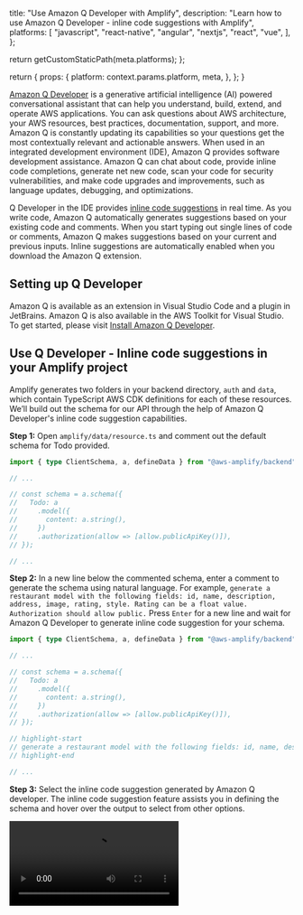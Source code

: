 
  title: "Use Amazon Q Developer with Amplify",
  description:
    "Learn how to use Amazon Q Developer - inline code suggestions with Amplify",
  platforms: [
    "javascript",
    "react-native",
    "angular",
    "nextjs",
    "react",
    "vue",
  ],
};

  return getCustomStaticPath(meta.platforms);
};

  return {
    props: {
      platform: context.params.platform,
      meta,
    },
  };
}

[Amazon Q Developer](https://aws.amazon.com/q/developer/) is a generative artificial intelligence (AI) powered conversational assistant that can help you understand, build, extend, and operate AWS applications. You can ask questions about AWS architecture, your AWS resources, best practices, documentation, support, and more. Amazon Q is constantly updating its capabilities so your questions get the most contextually relevant and actionable answers. When used in an integrated development environment (IDE), Amazon Q provides software development assistance. Amazon Q can chat about code, provide inline code completions, generate net new code, scan your code for security vulnerabilities, and make code upgrades and improvements, such as language updates, debugging, and optimizations.

Q Developer in the IDE provides [inline code suggestions](https://docs.aws.amazon.com/amazonq/latest/qdeveloper-ug/inline-suggestions.html) in real time. As you write code, Amazon Q automatically generates suggestions based on your existing code and comments. When you start typing out single lines of code or comments, Amazon Q makes suggestions based on your current and previous inputs. Inline suggestions are automatically enabled when you download the Amazon Q extension.

## Setting up Q Developer

Amazon Q is available as an extension in Visual Studio Code and a plugin in JetBrains. Amazon Q is also available in the AWS Toolkit for Visual Studio. To get started, please visit [Install Amazon Q Developer](https://docs.aws.amazon.com/amazonq/latest/qdeveloper-ug/q-in-IDE-setup.html).

## Use Q Developer - Inline code suggestions in your Amplify project

Amplify generates two folders in your backend directory, `auth` and `data`, which contain TypeScript AWS CDK definitions for each of these resources. We’ll build out the schema for our API through the help of Amazon Q Developer's inline code suggestion capabilities.

**Step 1:** Open `amplify/data/resource.ts` and comment out the default schema for Todo provided.

```ts title="amplify/data/resource.ts"
import { type ClientSchema, a, defineData } from "@aws-amplify/backend";

// ...

// const schema = a.schema({
//   Todo: a
//     .model({
//       content: a.string(),
//     })
//     .authorization(allow => [allow.publicApiKey()]),
// });

// ...
```

**Step 2:** In a new line below the commented schema, enter a comment to generate the schema using natural language. For example, `generate a restaurant model with the following fields: id, name, description, address, image, rating, style. Rating can be a float value. Authorization should allow public.` Press `Enter` for a new line and wait for Amazon Q Developer to generate inline code suggestion for your schema.

```ts title="amplify/data/resource.ts"
import { type ClientSchema, a, defineData } from "@aws-amplify/backend";

// ...

// const schema = a.schema({
//   Todo: a
//     .model({
//       content: a.string(),
//     })
//     .authorization(allow => [allow.publicApiKey()]),
// });

// highlight-start
// generate a restaurant model with the following fields: id, name, description, address, image, rating, style. Rating can be a float value. Authorization should allow public.
// highlight-end

// ...
```

**Step 3:** Select the inline code suggestion generated by Amazon Q developer. The inline code suggestion feature assists you in defining the schema and hover over the output to select from other options.

<Video src="/images/gen2/q-developer/Amplify-Gen2-Q-Developer.mp4" description="Video - Q Developer" />

<Callout informational>

**Note:** You can also trigger inline code suggestion feature by invoking Amazon Q Developer manually using Option+C keyboard shortcut in VS Code. For more commands, please refer to the Commands tab in the Amazon Q extension.

</Callout>

**Step 4:** Make any required changes to the schema and save the `amplify/data/resource.ts` file. This will trigger a sandbox deployment and your new data model will be deployed

## Use Q Developer - workspace in your Amplify project


Adding `@workspace` to your question in Amazon Q automatically incorporates the most relevant parts of your workspace code as context, using an index that updates periodically. For more information on `@workspace` functionality, please visit [Amazon Q Developer - Workspace Context] (https://docs.aws.amazon.com/amazonq/latest/qdeveloper-ug/workspace-context.html). 

The files below provide detailed guides that can be included as context with the `@workspace` command, enhancing Amazon Q's accuracy in generating AWS Amplify Gen 2 code.

Download the files and follow the steps below to use the `@workspace` in your Amplify project

- <a href="/images/gen2/q-developer/general.md" download>general.md</a>
- <a href="/images/gen2/q-developer/authentication.md" download>authentication.md</a>
- <a href="/images/gen2/q-developer/modeling-relationships.md" download>modeling-relationships.md</a>
- <a href="/images/gen2/q-developer/modeling-schema.md" download>modeling-schema.md</a>


**Step 1:** Create a folder in the root of your project and give a descriptive name such as `context`. Add the files downloaded above to this folder.

**Step 2:** Open Amazon Q Developer Chat in your IDE and type `@workspace` to enable workspace indexing. Follow Amazon Q's prompts to set up indexing for your project directory.

**Step 3:** After successful indexing, reference the markdown file content in your queries to Amazon Q. Examples:

```bash title="Terminal" 

@workspace follow AMPLIFYRULES to develop a data model schema for a freelance marketplace using Amplify Gen 2. Include models for freelancers, clients, projects, bids, and reviews. Use Amplify Gen 2 to fetch a list of projects

```

```bash title="Terminal" 

@workspace follow AMPLIFYRULES to design a data schema for an event management application using Amplify Gen 2. Include models for users, events, and tickets. Show me how to use Amplify Gen 2 to fetch a list of events.

